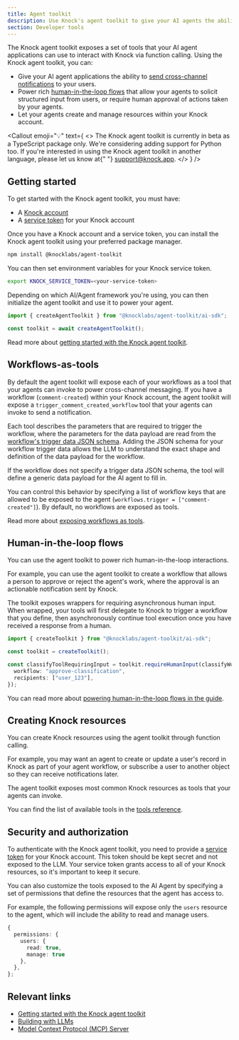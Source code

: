 ```yaml
---
title: Agent toolkit
description: Use Knock's agent toolkit to give your AI agents the ability to send cross-channel messaging and power rich human-in-the-loop flows.
section: Developer tools
---
```


The Knock agent toolkit exposes a set of tools that your AI agent applications can use to interact with Knock via function calling. Using the Knock agent toolkit, you can:

- Give your AI agent applications the ability to [send cross-channel notifications](/developer-tools/agent-toolkit/workflows-as-tools) to your users.
- Power rich [human-in-the-loop flows](/developer-tools/agent-toolkit/human-in-the-loop-flows) that allow your agents to solicit structured input from users, or require human approval of actions taken by your agents.
- Let your agents create and manage resources within your Knock account.

<Callout
  emoji="💡"
  text={
    <>
      The Knock agent toolkit is currently in beta as a TypeScript package only.
      We're considering adding support for Python too. If you're interested in
      using the Knock agent toolkit in another language, please let us know at{" "}
      <a href="mailto:support@knock.app">support@knock.app</a>.
    </>
  }
/>

## Getting started

To get started with the Knock agent toolkit, you must have:

- A [Knock account](https://dashboard.knock.app/signup)
- A [service token](/developer-tools/service-tokens) for your Knock account

Once you have a Knock account and a service token, you can install the Knock agent toolkit using your preferred package manager.

```bash
npm install @knocklabs/agent-toolkit
```

You can then set environment variables for your Knock service token.

```bash
export KNOCK_SERVICE_TOKEN=<your-service-token>
```

Depending on which AI/Agent framework you're using, you can then initialize the agent toolkit and use it to power your agent.

```typescript
import { createAgentToolkit } from "@knocklabs/agent-toolkit/ai-sdk";

const toolkit = await createAgentToolkit();
```

Read more about [getting started with the Knock agent toolkit](/developer-tools/agent-toolkit/getting-started).

## Workflows-as-tools

By default the agent toolkit will expose each of your workflows as a tool that your agents can invoke to power cross-channel messaging. If you have a workflow (`comment-created`) within your Knock account, the agent toolkit will expose a `trigger_comment_created_workflow` tool that your agents can invoke to send a notification.

Each tool describes the parameters that are required to trigger the workflow, where the parameters for the data payload are read from the [workflow's trigger data JSON schema](/developer-tools/validating-trigger-data). Adding the JSON schema for your workflow trigger data allows the LLM to understand the exact shape and definition of the data payload for the workflow.

If the workflow does not specify a trigger data JSON schema, the tool will define a generic data payload for the AI agent to fill in.

You can control this behavior by specifying a list of workflow keys that are allowed to be exposed to the agent (`workflows.trigger = ["comment-created"]`). By default, no workflows are exposed as tools.

Read more about [exposing workflows as tools](/developer-tools/agent-toolkit/workflows-as-tools).

## Human-in-the-loop flows

You can use the agent toolkit to power rich human-in-the-loop interactions.

For example, you can use the agent toolkit to create a workflow that allows a person to approve or reject the agent's work, where the approval is an actionable notification sent by Knock.

The toolkit exposes wrappers for requiring asynchronous human input. When wrapped, your tools will first delegate to Knock to trigger a workflow that you define, then asynchronously continue tool execution once you have received a response from a human.

```typescript title="Wrapping a tool as requiring human input"
import { createToolkit } from "@knocklabs/agent-toolkit/ai-sdk";

const toolkit = createToolkit();

const classifyToolRequiringInput = toolkit.requireHumanInput(classifyWork, {
  workflow: "approve-classification",
  recipients: ["user_123"],
});
```

You can read more about [powering human-in-the-loop flows in the guide](/developer-tools/agent-toolkit/human-in-the-loop-flows).

## Creating Knock resources

You can create Knock resources using the agent toolkit through function calling.

For example, you may want an agent to create or update a user's record in Knock as part of your agent workflow, or subscribe a user to another object so they can receive notifications later.

The agent toolkit exposes most common Knock resources as tools that your agents can invoke.

You can find the list of available tools in the [tools reference](/developer-tools/agent-toolkit/tools-reference).

## Security and authorization

To authenticate with the Knock agent toolkit, you need to provide a [service token](/developer-tools/service-tokens) for your Knock account. This token should be kept secret and not exposed to the LLM. Your service token grants access to all of your Knock resources, so it's important to keep it secure.

You can also customize the tools exposed to the AI Agent by specifying a set of permissions that define the resources that the agent has access to.

For example, the following permissions will expose only the `users` resource to the agent, which will include the ability to read and manage users.

```typescript title="Setting permissions for the agent"
{
  permissions: {
    users: {
      read: true,
      manage: true
    },
  },
};
```

## Relevant links

- [Getting started with the Knock agent toolkit](/developer-tools/agent-toolkit/getting-started)
- [Building with LLMs](/developer-tools/building-with-llms)
- [Model Context Protocol (MCP) Server](/developer-tools/mcp-server)
